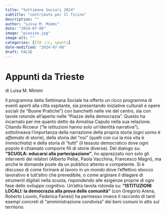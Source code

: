```yaml
---
title: "Settimane Sociali 2024"
subtitle: "contributo per Il Ticino"
description: ""
author: "Luisa M. Mimmi"
date: "2024-07-08"
image: "piazzze.jpg"
image-alt: ""
categories: [ITA 🇮🇹, spunti]
date-modified: "2024-07-08"
draft: FALSE
---
```


# Appunti da Trieste

di Luisa M. Mimmi

<!-- La scorsa settimana ho partecipato, insieme agli altri 3 delegati della Diocesi di Pavia, alla "Settimana Sociale dei Cattolici in Italia", ospitata quest'anno dalla splendida (ed organizzatissima) città di Trieste.  -->

Il programma della Settimana Sociale ha offerto un ricco programma di eventi aperti alla città ospitante, sia presentando iniziative culturali e opere sociali (le "Buone Pratiche") con banchetti nelle vie del centro, sia con tavole rotonde all'aperto nelle "Piazze della democrazia". Questo ha incarnato per me quanto detto da Annalisa Caputo nella sua relazione. Citando Ricoeur ("le istituzioni hanno solo un’identità narrativa"), sottolineava l'importanza della narrazione della propria storia (ogni uomo è *affamato* di storie), della storia del "noi" (quelli con cui la mia vita è *immischiata*) e della storia di "tutti" (il tessuto democratico dove ogni popolo è chiamato comporre fili di storie diverse). Del dialogo su: **"SCUOLA: educarsi alla partecipazione"**, ho apprezzato non solo gli interventi dei relatori (Alberto Pellai, Paola Vacchina, Francesco Magni), ma anche le domande poste da un pubblico attento e competente. Si è discusso di come formare al lavoro in un mondo dove l'effettivo sbocco lavorativo è tutt'altro che prevedibile, o come arginare il dilagare di strumenti digitali nella scuola, rispondendo alle esigenze proprie di ogni fase dello sviluppo cognitivo. Un'altra tavola rotonda su: **"ISTITUZIONI LOCALI: la democrazia alla prova delle comunità"** (con Gregorio Arena, Roberto Louvin, Federica Fanesi) ha permesso invece il racconto di tanti esempi concreti di "amministrazione condivisa" dei beni comuni in atto sul territorio. 


